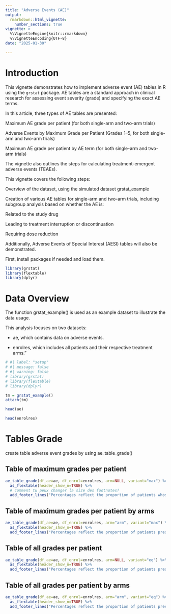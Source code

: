 ```yaml
---
title: "Adverse Events (AE)"
output: 
  rmarkdown::html_vignette:
    number_sections: true
vignette: >
  %\VignetteEngine{knitr::rmarkdown}
  %\VignetteEncoding{UTF-8}
date: "2025-01-30"

---
```


<!-- https://oncostat.github.io/grstat/articles/adverse_events_sas.html -->

# Introduction

This vignette demonstrates how to implement adverse event (AE) tables in R using the `grstat` package. AE tables are a standard approach in clinical research for assessing event severity (grade) and specifying the exact AE terms.

In this article, three types of AE tables are presented:

Maximum AE grade per patient (for both single-arm and two-arm trials)

Adverse Events by Maximum Grade per Patient (Grades 1–5, for both single-arm and two-arm trials)

Maximum AE grade per patient by AE term (for both single-arm and two-arm trials)

The vignette also outlines the steps for calculating treatment-emergent adverse events (TEAEs).

This vignette covers the following steps:

Overview of the dataset, using the simulated dataset grstat_example

Creation of various AE tables for single-arm and two-arm trials, including subgroup analysis based on whether the AE is:

Related to the study drug

Leading to treatment interruption or discontinuation

Requiring dose reduction

Additionally, Adverse Events of Special Interest (AESI) tables will also be demonstrated.

First, install packages if needed and load them.

```r
library(grstat)
library(flextable)
library(dplyr)
```

# Data Overview

The function grstat_example() is used as an example dataset to illustrate the data usage.

This analysis focuses on two datasets:

- ae, which contains data on adverse events.

- enrolres, which includes all patients and their respective treatment arms."

```r
# #| label: "setup"
# #| message: false
# #| warning: false
# library(grstat)
# library(flextable)
# library(dplyr)

tm = grstat_example()
attach(tm)

head(ae)

head(enrolres)

```
# Tables Grade

create table adverse event grades by using  ae_table_grade()

## Table of maximum grades per patient

```r
ae_table_grade(df_ae=ae, df_enrol=enrolres, arm=NULL, variant="max") %>% 
  as_flextable(header_show_n=TRUE) %>%
  # comment tu peux changer la size des footnotes?
  add_footer_lines("Percentages reflect the proportion of patients whose maximum AE grade was as indicated.")
```

## Table of maximum grades per patient by arms

```r
ae_table_grade(df_ae=ae, df_enrol=enrolres, arm="arm", variant="max") %>% 
  as_flextable(header_show_n=TRUE) %>% 
  add_footer_lines("Percentages reflect the proportion of patients presenting at most one AE of given grade")
```

## Table of all grades per patient 

```r
ae_table_grade(df_ae=ae, df_enrol=enrolres, arm=NULL, variant="eq") %>% 
  as_flextable(header_show_n=TRUE) %>% 
  add_footer_lines("Percentages reflect the proportion of patients presenting at least one AE of given grade")
```

## Table of all grades per patient by arms

```r
ae_table_grade(df_ae=ae, df_enrol=enrolres, arm="arm", variant="eq") %>% 
  as_flextable(header_show_n=TRUE) %>% 
  add_footer_lines("Percentages reflect the proportion of patients presenting at least one AE of given grade")
```

